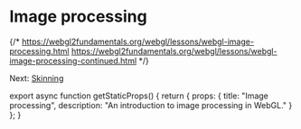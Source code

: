
# Image processing

{/*
  https://webgl2fundamentals.org/webgl/lessons/webgl-image-processing.html
  https://webgl2fundamentals.org/webgl/lessons/webgl-image-processing-continued.html
*/}

Next: [Skinning](/webgl/skinning)


export async function getStaticProps() {
  return {
    props: {
      title: "Image processing",
      description: "An introduction to image processing in WebGL."
    }
  };
}
